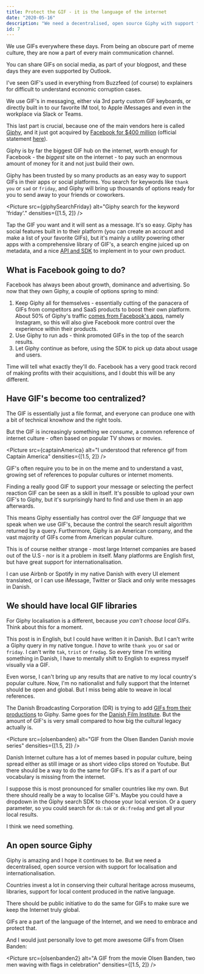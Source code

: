 ```yaml
---
title: Protect the GIF - it is the language of the internet
date: "2020-05-16"
description: "We need a decentralised, open source Giphy with support for global content."
id: 7
---
```



We use GIFs everywhere these days. From being an obscure part of meme culture, they are now a part of every main communication channel.

You can share GIFs on social media, as part of your blogpost, and these days they are even supported by Outlook.

I've seen GIF's used in everything from Buzzfeed (of course) to explainers for difficult to understand economic corruption cases.

We use GIF's in messaging, either via 3rd party custom GIF keyboards, or directly built in to our favorite IM tool, to Apple iMessages and even in the workplace via Slack or Teams.

This last part is crucial, because one of the main vendors here is called [Giphy](https://giphy.com), and it just got acquired by [Facebook for $400 million](https://www.axios.com/scoop-facebook-to-buy-giphy-for-400-million-4a75a359-833b-484d-b15b-87e94d3de017.html) (official statement [here](https://about.fb.com/news/2020/05/welcome-giphy/)).

Giphy is by far the biggest GIF hub on the internet, worth enough for Facebook - the _biggest_ site on the internet - to pay such an enormous amount of money for it and not just build their own.

Giphy has been trusted by so many products as an easy way to support GIFs in their apps or social platforms. You search for keywords like `thank you` or `sad` or `friday`, and Giphy will bring up thousands of options ready for you to send away to your friends or coworkers.

<Picture src={giphySearchFriday} alt="Giphy search for the keyword 'friday'." densities={[1.5, 2]} />

Tap the GIF you want and it will sent as a message. It's so easy. Giphy has social features built in to their platform (you can create an account and make a list of your favorite GIFs), but it's mainly a _utility_ powering other apps with a comprehensive library of GIF's, a search engine juiced up on metadata, and a nice [API and SDK](https://developers.giphy.com/) to implement in to your own product.

## What is Facebook going to do?

Facebook has always been about growth, dominance and advertising. So now that they own Giphy, a couple of options spring to mind:

1. Keep Giphy all for themselves - essentially cutting of the panacera of GIFs from competitors and SaaS products to boost their own platform. About 50% of Giphy's traffic [comes from Facebook's apps](https://about.fb.com/news/2020/05/welcome-giphy/), namely Instagram, so this will also give Facebook more control over the experience within their products.
2. Use Giphy to run ads - think promoted GIFs in the top of the search results.
3. Let Giphy continue as before, using the SDK to pick up data about usage and users.

Time will tell what exactly they'll do. Facebook has a very good track record of making profits with their acquisitions, and I doubt this will be any different.

## Have GIF's become too centralized?

The GIF is essentially just a file format, and everyone can produce one with a bit of technical knowhow and the right tools.

But the GIF is increasingly something we _consume_, a common reference of internet culture - often based on popular TV shows or movies.

<Picture src={captainAmerica} alt="I understood that reference gif from Captain America" densities={[1.5, 2]} />

GIF's often require you to be in on the meme and to understand a vast, growing set of  references to popular cultures or internet moments.

Finding a really good GIF to support your message or selecting the perfect reaction GIF can be seen as a skill in itself. It's possible to upload your own GIF's to Giphy, but it's surprisingly hard to find and use them in an app afterwards.

This means Giphy essentially has control over the _GIF language_ that we speak when we use GIF's, because the control the search result algorithm returned by a query.
Furthermore, Giphy is an American company, and the vast majority of GIFs come from American popular culture.

This is of course neither strange - most large Internet companies are based out of the U.S - nor is it a problem in itself. Many platforms are English first, but have great support for internationalisation.

I can use Airbnb or Spotify in my native Danish with every UI element translated, or I can use iMessage, Twitter or Slack and only write messages in Danish.

## We should have local GIF libraries

For Giphy localisation is a different, because _you can't choose local GIFs_. Think about this for a moment.

This post is in English, but I could have written it in Danish. But I can't write a Giphy query in my native tongue. I _have_ to write `thank you` or `sad` or `friday`. I can't write `tak`, `trist` or `fredag`. So every time I'm writing something in Danish, I have to mentally shift to English to express myself visually via a GIF.

Even worse, I can't bring up any results that are native to my local country's popular culture. Now, I'm no nationalist and fully support that the Internet should be open and global. But I miss being able to weave in local references.

The Danish Broadcasting Corporation (DR) is trying to add [GIFs from their productions](https://giphy.com/danmarksradio/) to Giphy. Same goes for the [Danish Film Institute](https://giphy.com/filminstituttet). But the amount of GIF's is very small compared to how big the cultural legacy actually is.

<Picture src={olsenbanden} alt="GIF from the Olsen Banden Danish movie series" densities={[1.5, 2]} />

Danish Internet culture has a lot of memes based in popular culture, being spread either as still image or as short video clips stored on Youtube. But there should be a way to do the same for GIFs. It's as if a part of our vocabulary is missing from the internet.

I suppose this is most pronounced for smaller countries like my own. But there should really be a way to localise GIF's.
Maybe you could have a dropdown in the Giphy search SDK to choose your local version.
Or a query parameter, so you could search for `dk:tak` or `dk:fredag` and get all your local results.

I think we need something.

## An open source Giphy

Giphy is amazing and I hope it continues to be. But we need a decentralised, open source version with support for localisation and internationalisation.

Countries invest a lot in conserving their cultural heritage across museums, libraries, support for local content produced in the native language.

There should be public initiative to do the same for GIFs to make sure we keep the Internet truly global.

GIFs are a part of the language of the Internet, and we need to embrace and protect that.

And I would just personally love to get more awesome GIFs from Olsen Banden:

<Picture src={olsenbanden2} alt="A GIF from the movie Olsen Banden, two men waving with flags in celebration" densities={[1.5, 2]} />
